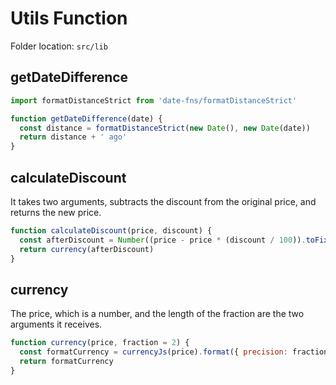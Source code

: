 # Utils Function


<Callout>Folder location: `src/lib`</Callout>

## getDateDifference

```js copy showLineNumbers
import formatDistanceStrict from 'date-fns/formatDistanceStrict'

function getDateDifference(date) {
  const distance = formatDistanceStrict(new Date(), new Date(date))
  return distance + ' ago'
}
```

## calculateDiscount

It takes two arguments, subtracts the discount from the original price, and returns the new price.

```js copy showLineNumbers
function calculateDiscount(price, discount) {
  const afterDiscount = Number((price - price * (discount / 100)).toFixed(2))
  return currency(afterDiscount)
}
```

## currency

The price, which is a number, and the length of the fraction are the two arguments it receives.

```js copy showLineNumbers
function currency(price, fraction = 2) {
  const formatCurrency = currencyJs(price).format({ precision: fraction })
  return formatCurrency
}
```
